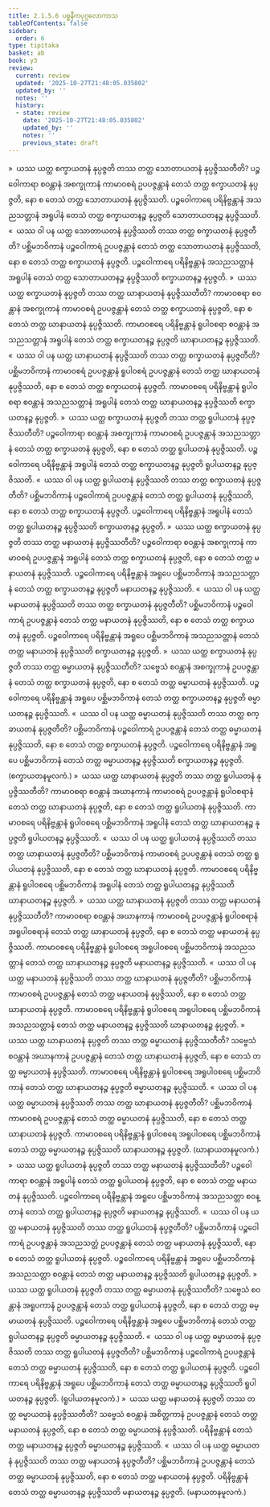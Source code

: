 ```yaml
---
title: 2.1.5.6 ပစ္စနီကပုဂ္ဂလောကာသ
tableOfContents: false
sidebar:
  order: 6
type: tipitaka
basket: ab
book: y3
review:
  current: review
  updated: '2025-10-27T21:48:05.035802'
  updated_by: ''
  notes: ''
  history:
  - state: review
    date: '2025-10-27T21:48:05.035802'
    updated_by: ''
    notes: ''
    previous_state: draft
---
```



<ReviewStatus review={frontmatter.review} showDetails={true} />

<HypothesisAnnotation frontmatter={frontmatter} />

<DynamicBreadcrumb />

<Division number="100" book="y3" e="ch" v="33" p="120">

<Paragraph number="897" book="y3">
»  ယဿ ယတ္ထ စက္ခာယတနံ နုပ္ပဇ္ဇတိ တဿ တတ္ထ သောတာယတနံ နုပ္ပဇ္ဇိဿတီတိ?
</Paragraph>

<Paragraph number="898" book="y3">
ပဉ္စဝေါကာရာ စဝန္တာနံ အစက္ခုကာနံ ကာမာဝစရံ ဥပပဇ္ဇန္တာနံ တေသံ တတ္ထ စက္ခာယတနံ နုပ္ပဇ္ဇတိ, နော စ တေသံ တတ္ထ သောတာယတနံ နုပ္ပဇ္ဇိဿတိ. ပဉ္စဝေါကာရေ ပရိနိဗ္ဗန္တာနံ အသညသတ္တာနံ အရူပါနံ တေသံ တတ္ထ စက္ခာယတနဉ္စ နုပ္ပဇ္ဇတိ သောတာယတနဉ္စ နုပ္ပဇ္ဇိဿတိ.
</Paragraph>

<Paragraph number="899" book="y3">
«  ယဿ ဝါ ပန ယတ္ထ သောတာယတနံ နုပ္ပဇ္ဇိဿတိ တဿ တတ္ထ စက္ခာယတနံ နုပ္ပဇ္ဇတီတိ?
</Paragraph>

<Paragraph number="900" book="y3">
ပစ္ဆိမဘဝိကာနံ ပဉ္စဝေါကာရံ ဥပပဇ္ဇန္တာနံ တေသံ တတ္ထ သောတာယတနံ နုပ္ပဇ္ဇိဿတိ, နော စ တေသံ တတ္ထ စက္ခာယတနံ နုပ္ပဇ္ဇတိ. ပဉ္စဝေါကာရေ ပရိနိဗ္ဗန္တာနံ အသညသတ္တာနံ အရူပါနံ တေသံ တတ္ထ သောတာယတနဉ္စ နုပ္ပဇ္ဇိဿတိ စက္ခာယတနဉ္စ နုပ္ပဇ္ဇတိ.
</Paragraph>

<Paragraph number="901" book="y3">
»  ယဿ ယတ္ထ စက္ခာယတနံ နုပ္ပဇ္ဇတိ တဿ တတ္ထ ဃာနာယတနံ နုပ္ပဇ္ဇိဿတီတိ?
</Paragraph>

<Paragraph number="902" book="y3">
ကာမာဝစရာ စဝန္တာနံ အစက္ခုကာနံ ကာမာဝစရံ ဥပပဇ္ဇန္တာနံ တေသံ တတ္ထ စက္ခာယတနံ နုပ္ပဇ္ဇတိ, နော စ တေသံ တတ္ထ ဃာနာယတနံ နုပ္ပဇ္ဇိဿတိ. ကာမာဝစရေ ပရိနိဗ္ဗန္တာနံ ရူပါဝစရာ စဝန္တာနံ အသညသတ္တာနံ အရူပါနံ တေသံ တတ္ထ စက္ခာယတနဉ္စ နုပ္ပဇ္ဇတိ ဃာနာယတနဉ္စ နုပ္ပဇ္ဇိဿတိ.
</Paragraph>

<Paragraph number="903" book="y3">
«  ယဿ ဝါ ပန ယတ္ထ ဃာနာယတနံ နုပ္ပဇ္ဇိဿတိ တဿ တတ္ထ စက္ခာယတနံ နုပ္ပဇ္ဇတီတိ?
</Paragraph>

<Paragraph number="904" book="y3">
ပစ္ဆိမဘဝိကာနံ ကာမာဝစရံ ဥပပဇ္ဇန္တာနံ ရူပါဝစရံ ဥပပဇ္ဇန္တာနံ တေသံ တတ္ထ ဃာနာယတနံ နုပ္ပဇ္ဇိဿတိ, နော စ တေသံ တတ္ထ စက္ခာယတနံ နုပ္ပဇ္ဇတိ. ကာမာဝစရေ ပရိနိဗ္ဗန္တာနံ ရူပါဝစရာ စဝန္တာနံ အသညသတ္တာနံ အရူပါနံ တေသံ တတ္ထ ဃာနာယတနဉ္စ နုပ္ပဇ္ဇိဿတိ စက္ခာယတနဉ္စ နုပ္ပဇ္ဇတိ.
</Paragraph>

<Paragraph number="905" book="y3">
»  ယဿ ယတ္ထ စက္ခာယတနံ နုပ္ပဇ္ဇတိ တဿ တတ္ထ ရူပါယတနံ နုပ္ပဇ္ဇိဿတီတိ?
</Paragraph>

<Paragraph number="906" book="y3">
ပဉ္စဝေါကာရာ စဝန္တာနံ အစက္ခုကာနံ ကာမာဝစရံ ဥပပဇ္ဇန္တာနံ အသညသတ္တာနံ တေသံ တတ္ထ စက္ခာယတနံ နုပ္ပဇ္ဇတိ, နော စ တေသံ တတ္ထ ရူပါယတနံ နုပ္ပဇ္ဇိဿတိ. ပဉ္စဝေါကာရေ ပရိနိဗ္ဗန္တာနံ အရူပါနံ တေသံ တတ္ထ စက္ခာယတနဉ္စ နုပ္ပဇ္ဇတိ ရူပါယတနဉ္စ နုပ္ပဇ္ဇိဿတိ.
</Paragraph>

<Paragraph number="907" book="y3">
«  ယဿ ဝါ ပန ယတ္ထ ရူပါယတနံ နုပ္ပဇ္ဇိဿတိ တဿ တတ္ထ စက္ခာယတနံ နုပ္ပဇ္ဇတီတိ?
</Paragraph>

<Paragraph number="908" book="y3">
ပစ္ဆိမဘဝိကာနံ ပဉ္စဝေါကာရံ ဥပပဇ္ဇန္တာနံ တေသံ တတ္ထ ရူပါယတနံ နုပ္ပဇ္ဇိဿတိ, နော စ တေသံ တတ္ထ စက္ခာယတနံ နုပ္ပဇ္ဇတိ. ပဉ္စဝေါကာရေ ပရိနိဗ္ဗန္တာနံ အရူပါနံ တေသံ တတ္ထ ရူပါယတနဉ္စ နုပ္ပဇ္ဇိဿတိ စက္ခာယတနဉ္စ နုပ္ပဇ္ဇတိ.
</Paragraph>

<Paragraph number="909" book="y3">
»  ယဿ ယတ္ထ စက္ခာယတနံ နုပ္ပဇ္ဇတိ တဿ တတ္ထ မနာယတနံ နုပ္ပဇ္ဇိဿတီတိ?
</Paragraph>

<Paragraph number="910" book="y3">
ပဉ္စဝေါကာရာ စဝန္တာနံ အစက္ခုကာနံ ကာမာဝစရံ ဥပပဇ္ဇန္တာနံ အရူပါနံ တေသံ တတ္ထ စက္ခာယတနံ နုပ္ပဇ္ဇတိ, နော စ တေသံ တတ္ထ မနာယတနံ နုပ္ပဇ္ဇိဿတိ. ပဉ္စဝေါကာရေ ပရိနိဗ္ဗန္တာနံ အရူပေ ပစ္ဆိမဘဝိကာနံ အသညသတ္တာနံ တေသံ တတ္ထ စက္ခာယတနဉ္စ နုပ္ပဇ္ဇတိ မနာယတနဉ္စ နုပ္ပဇ္ဇိဿတိ.
</Paragraph>

<Paragraph number="911" book="y3">
«  ယဿ ဝါ ပန ယတ္ထ မနာယတနံ နုပ္ပဇ္ဇိဿတိ တဿ တတ္ထ စက္ခာယတနံ နုပ္ပဇ္ဇတီတိ?
</Paragraph>

<Paragraph number="912" book="y3">
ပစ္ဆိမဘဝိကာနံ ပဉ္စဝေါကာရံ ဥပပဇ္ဇန္တာနံ တေသံ တတ္ထ မနာယတနံ နုပ္ပဇ္ဇိဿတိ, နော စ တေသံ တတ္ထ စက္ခာယတနံ နုပ္ပဇ္ဇတိ. ပဉ္စဝေါကာရေ ပရိနိဗ္ဗန္တာနံ အရူပေ ပစ္ဆိမဘဝိကာနံ အသညသတ္တာနံ တေသံ တတ္ထ မနာယတနံ နုပ္ပဇ္ဇိဿတိ စက္ခာယတနဉ္စ နုပ္ပဇ္ဇတိ.
</Paragraph>

<Paragraph number="913" book="y3">
»  ယဿ ယတ္ထ စက္ခာယတနံ နုပ္ပဇ္ဇတိ တဿ တတ္ထ ဓမ္မာယတနံ နုပ္ပဇ္ဇိဿတီတိ?
</Paragraph>

<Paragraph number="914" book="y3">
သဗ္ဗေသံ စဝန္တာနံ အစက္ခုကာနံ ဥပပဇ္ဇန္တာနံ တေသံ တတ္ထ စက္ခာယတနံ နုပ္ပဇ္ဇတိ, နော စ တေသံ တတ္ထ ဓမ္မာယတနံ နုပ္ပဇ္ဇိဿတိ. ပဉ္စဝေါကာရေ ပရိနိဗ္ဗန္တာနံ အရူပေ ပစ္ဆိမဘဝိကာနံ တေသံ တတ္ထ စက္ခာယတနဉ္စ နုပ္ပဇ္ဇတိ ဓမ္မာယတနဉ္စ နုပ္ပဇ္ဇိဿတိ.
</Paragraph>

<Paragraph number="915" book="y3">
«  ယဿ ဝါ ပန ယတ္ထ ဓမ္မာယတနံ နုပ္ပဇ္ဇိဿတိ တဿ တတ္ထ စက္ခာယတနံ နုပ္ပဇ္ဇတီတိ?
</Paragraph>

<Paragraph number="916" book="y3">
ပစ္ဆိမဘဝိကာနံ ပဉ္စဝေါကာရံ ဥပပဇ္ဇန္တာနံ တေသံ တတ္ထ ဓမ္မာယတနံ နုပ္ပဇ္ဇိဿတိ, နော စ တေသံ တတ္ထ စက္ခာယတနံ နုပ္ပဇ္ဇတိ. ပဉ္စဝေါကာရေ ပရိနိဗ္ဗန္တာနံ အရူပေ ပစ္ဆိမဘဝိကာနံ တေသံ တတ္ထ ဓမ္မာယတနဉ္စ နုပ္ပဇ္ဇိဿတိ စက္ခာယတနဉ္စ နုပ္ပဇ္ဇတိ. (စက္ခာယတနမူလကံ.)
</Paragraph>

</Division>
<Division number="101" book="y3" e="ch" v="33" p="121">

<Paragraph number="917" book="y3">
»  ယဿ ယတ္ထ ဃာနာယတနံ နုပ္ပဇ္ဇတိ တဿ တတ္ထ ရူပါယတနံ နုပ္ပဇ္ဇိဿတီတိ?
</Paragraph>

<Paragraph number="918" book="y3">
ကာမာဝစရာ စဝန္တာနံ အဃာနကာနံ ကာမာဝစရံ ဥပပဇ္ဇန္တာနံ ရူပါဝစရာနံ တေသံ တတ္ထ ဃာနာယတနံ နုပ္ပဇ္ဇတိ, နော စ တေသံ တတ္ထ ရူပါယတနံ နုပ္ပဇ္ဇိဿတိ. ကာမာဝစရေ ပရိနိဗ္ဗန္တာနံ ရူပါဝစရေ ပစ္ဆိမဘဝိကာနံ အရူပါနံ တေသံ တတ္ထ ဃာနာယတနဉ္စ နုပ္ပဇ္ဇတိ ရူပါယတနဉ္စ နုပ္ပဇ္ဇိဿတိ.
</Paragraph>

<Paragraph number="919" book="y3">
«  ယဿ ဝါ ပန ယတ္ထ ရူပါယတနံ နုပ္ပဇ္ဇိဿတိ တဿ တတ္ထ ဃာနာယတနံ နုပ္ပဇ္ဇတီတိ?
</Paragraph>

<Paragraph number="920" book="y3">
ပစ္ဆိမဘဝိကာနံ ကာမာဝစရံ ဥပပဇ္ဇန္တာနံ တေသံ တတ္ထ ရူပါယတနံ နုပ္ပဇ္ဇိဿတိ, နော စ တေသံ တတ္ထ ဃာနာယတနံ နုပ္ပဇ္ဇတိ. ကာမာဝစရေ ပရိနိဗ္ဗန္တာနံ ရူပါဝစရေ ပစ္ဆိမဘဝိကာနံ အရူပါနံ တေသံ တတ္ထ ရူပါယတနဉ္စ နုပ္ပဇ္ဇိဿတိ ဃာနာယတနဉ္စ နုပ္ပဇ္ဇတိ.
</Paragraph>

<Paragraph number="921" book="y3">
»  ယဿ ယတ္ထ ဃာနာယတနံ နုပ္ပဇ္ဇတိ တဿ တတ္ထ မနာယတနံ နုပ္ပဇ္ဇိဿတီတိ?
</Paragraph>

<Paragraph number="922" book="y3">
ကာမာဝစရာ စဝန္တာနံ အဃာနကာနံ ကာမာဝစရံ ဥပပဇ္ဇန္တာနံ ရူပါဝစရာနံ အရူပါဝစရာနံ တေသံ တတ္ထ ဃာနာယတနံ နုပ္ပဇ္ဇတိ, နော စ တေသံ တတ္ထ မနာယတနံ နုပ္ပဇ္ဇိဿတိ. ကာမာဝစရေ ပရိနိဗ္ဗန္တာနံ ရူပါဝစရေ အရူပါဝစရေ ပစ္ဆိမဘဝိကာနံ အသညသတ္တာနံ တေသံ တတ္ထ ဃာနာယတနဉ္စ နုပ္ပဇ္ဇတိ မနာယတနဉ္စ နုပ္ပဇ္ဇိဿတိ.
</Paragraph>

<Paragraph number="923" book="y3">
«  ယဿ ဝါ ပန ယတ္ထ မနာယတနံ နုပ္ပဇ္ဇိဿတိ တဿ တတ္ထ ဃာနာယတနံ နုပ္ပဇ္ဇတီတိ?
</Paragraph>

<Paragraph number="924" book="y3">
ပစ္ဆိမဘဝိကာနံ ကာမာဝစရံ ဥပပဇ္ဇန္တာနံ တေသံ တတ္ထ မနာယတနံ နုပ္ပဇ္ဇိဿတိ, နော စ တေသံ တတ္ထ ဃာနာယတနံ နုပ္ပဇ္ဇတိ. ကာမာဝစရေ ပရိနိဗ္ဗန္တာနံ ရူပါဝစရေ အရူပါဝစရေ ပစ္ဆိမဘဝိကာနံ အသညသတ္တာနံ တေသံ တတ္ထ မနာယတနဉ္စ နုပ္ပဇ္ဇိဿတိ ဃာနာယတနဉ္စ နုပ္ပဇ္ဇတိ.
</Paragraph>

<Paragraph number="925" book="y3">
»  ယဿ ယတ္ထ ဃာနာယတနံ နုပ္ပဇ္ဇတိ တဿ တတ္ထ ဓမ္မာယတနံ နုပ္ပဇ္ဇိဿတီတိ?
</Paragraph>

<Paragraph number="926" book="y3">
သဗ္ဗေသံ စဝန္တာနံ အဃာနကာနံ ဥပပဇ္ဇန္တာနံ တေသံ တတ္ထ ဃာနာယတနံ နုပ္ပဇ္ဇတိ, နော စ တေသံ တတ္ထ ဓမ္မာယတနံ နုပ္ပဇ္ဇိဿတိ. ကာမာဝစရေ ပရိနိဗ္ဗန္တာနံ ရူပါဝစရေ အရူပါဝစရေ ပစ္ဆိမဘဝိကာနံ တေသံ တတ္ထ ဃာနာယတနဉ္စ နုပ္ပဇ္ဇတိ ဓမ္မာယတနဉ္စ နုပ္ပဇ္ဇိဿတိ.
</Paragraph>

<Paragraph number="927" book="y3">
«  ယဿ ဝါ ပန ယတ္ထ ဓမ္မာယတနံ နုပ္ပဇ္ဇိဿတိ တဿ တတ္ထ ဃာနာယတနံ နုပ္ပဇ္ဇတီတိ?
</Paragraph>

<Paragraph number="928" book="y3">
ပစ္ဆိမဘဝိကာနံ ကာမာဝစရံ ဥပပဇ္ဇန္တာနံ တေသံ တတ္ထ ဓမ္မာယတနံ နုပ္ပဇ္ဇိဿတိ, နော စ တေသံ တတ္ထ ဃာနာယတနံ နုပ္ပဇ္ဇတိ. ကာမာဝစရေ ပရိနိဗ္ဗန္တာနံ ရူပါဝစရေ အရူပါဝစရေ ပစ္ဆိမဘဝိကာနံ တေသံ တတ္ထ ဓမ္မာယတနဉ္စ နုပ္ပဇ္ဇိဿတိ ဃာနာယတနဉ္စ နုပ္ပဇ္ဇတိ. (ဃာနာယတနမူလကံ.)
</Paragraph>

</Division>
<Division number="102" book="y3" e="ch" v="33" p="122">

<Paragraph number="929" book="y3">
»  ယဿ ယတ္ထ ရူပါယတနံ နုပ္ပဇ္ဇတိ တဿ တတ္ထ မနာယတနံ နုပ္ပဇ္ဇိဿတီတိ?
</Paragraph>

<Paragraph number="930" book="y3">
ပဉ္စဝေါကာရာ စဝန္တာနံ အရူပါနံ တေသံ တတ္ထ ရူပါယတနံ နုပ္ပဇ္ဇတိ, နော စ တေသံ တတ္ထ မနာယတနံ နုပ္ပဇ္ဇိဿတိ. ပဉ္စဝေါကာရေ ပရိနိဗ္ဗန္တာနံ အရူပေ ပစ္ဆိမဘဝိကာနံ အသညသတ္တာ စဝန္တာနံ တေသံ တတ္ထ ရူပါယတနဉ္စ နုပ္ပဇ္ဇတိ မနာယတနဉ္စ နုပ္ပဇ္ဇိဿတိ.
</Paragraph>

<Paragraph number="931" book="y3">
«  ယဿ ဝါ ပန ယတ္ထ မနာယတနံ နုပ္ပဇ္ဇိဿတိ တဿ တတ္ထ ရူပါယတနံ နုပ္ပဇ္ဇတီတိ?
</Paragraph>

<Paragraph number="932" book="y3">
ပစ္ဆိမဘဝိကာနံ ပဉ္စဝေါကာရံ ဥပပဇ္ဇန္တာနံ အသညသတ္တံ ဥပပဇ္ဇန္တာနံ တေသံ တတ္ထ မနာယတနံ နုပ္ပဇ္ဇိဿတိ, နော စ တေသံ တတ္ထ ရူပါယတနံ နုပ္ပဇ္ဇတိ. ပဉ္စဝေါကာရေ ပရိနိဗ္ဗန္တာနံ အရူပေ ပစ္ဆိမဘဝိကာနံ အသညသတ္တာ စဝန္တာနံ တေသံ တတ္ထ မနာယတနဉ္စ နုပ္ပဇ္ဇိဿတိ ရူပါယတနဉ္စ နုပ္ပဇ္ဇတိ.
</Paragraph>

<Paragraph number="933" book="y3">
»  ယဿ ယတ္ထ ရူပါယတနံ နုပ္ပဇ္ဇတိ တဿ တတ္ထ ဓမ္မာယတနံ နုပ္ပဇ္ဇိဿတီတိ?
</Paragraph>

<Paragraph number="934" book="y3">
သဗ္ဗေသံ စဝန္တာနံ အရူပကာနံ ဥပပဇ္ဇန္တာနံ တေသံ တတ္ထ ရူပါယတနံ နုပ္ပဇ္ဇတိ, နော စ တေသံ တတ္ထ ဓမ္မာယတနံ နုပ္ပဇ္ဇိဿတိ. ပဉ္စဝေါကာရေ ပရိနိဗ္ဗန္တာနံ အရူပေ ပစ္ဆိမဘဝိကာနံ တေသံ တတ္ထ ရူပါယတနဉ္စ နုပ္ပဇ္ဇတိ ဓမ္မာယတနဉ္စ နုပ္ပဇ္ဇိဿတိ.
</Paragraph>

<Paragraph number="935" book="y3">
«  ယဿ ဝါ ပန ယတ္ထ ဓမ္မာယတနံ နုပ္ပဇ္ဇိဿတိ တဿ တတ္ထ ရူပါယတနံ နုပ္ပဇ္ဇတီတိ?
</Paragraph>

<Paragraph number="936" book="y3">
ပစ္ဆိမဘဝိကာနံ ပဉ္စဝေါကာရံ ဥပပဇ္ဇန္တာနံ တေသံ တတ္ထ ဓမ္မာယတနံ နုပ္ပဇ္ဇိဿတိ, နော စ တေသံ တတ္ထ ရူပါယတနံ နုပ္ပဇ္ဇတိ. ပဉ္စဝေါကာရေ ပရိနိဗ္ဗန္တာနံ အရူပေ ပစ္ဆိမဘဝိကာနံ တေသံ တတ္ထ ဓမ္မာယတနဉ္စ နုပ္ပဇ္ဇိဿတိ ရူပါယတနဉ္စ နုပ္ပဇ္ဇတိ. (ရူပါယတနမူလကံ.)
</Paragraph>

</Division>
<Division number="103" book="y3" e="ch" v="33" p="123">

<Paragraph number="937" book="y3">
»  ယဿ ယတ္ထ မနာယတနံ နုပ္ပဇ္ဇတိ တဿ တတ္ထ ဓမ္မာယတနံ နုပ္ပဇ္ဇိဿတီတိ?
</Paragraph>

<Paragraph number="938" book="y3">
သဗ္ဗေသံ စဝန္တာနံ အစိတ္တကာနံ ဥပပဇ္ဇန္တာနံ တေသံ တတ္ထ မနာယတနံ နုပ္ပဇ္ဇတိ, နော စ တေသံ တတ္ထ ဓမ္မာယတနံ နုပ္ပဇ္ဇိဿတိ. ပရိနိဗ္ဗန္တာနံ တေသံ တတ္ထ မနာယတနဉ္စ နုပ္ပဇ္ဇတိ ဓမ္မာယတနဉ္စ နုပ္ပဇ္ဇိဿတိ.
</Paragraph>

<Paragraph number="939" book="y3">
«  ယဿ ဝါ ပန ယတ္ထ ဓမ္မာယတနံ နုပ္ပဇ္ဇိဿတိ တဿ တတ္ထ မနာယတနံ နုပ္ပဇ္ဇတီတိ?
</Paragraph>

<Paragraph number="940" book="y3">
ပစ္ဆိမဘဝိကာနံ ဥပပဇ္ဇန္တာနံ တေသံ တတ္ထ ဓမ္မာယတနံ နုပ္ပဇ္ဇိဿတိ, နော စ တေသံ တတ္ထ မနာယတနံ နုပ္ပဇ္ဇတိ. ပရိနိဗ္ဗန္တာနံ တေသံ တတ္ထ ဓမ္မာယတနဉ္စ နုပ္ပဇ္ဇိဿတိ မနာယတနဉ္စ နုပ္ပဇ္ဇတိ. (မနာယတနမူလကံ.)
</Paragraph>
</Division>